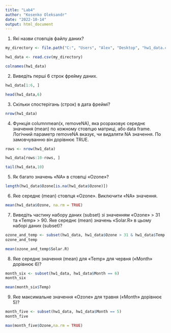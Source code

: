 ```yaml
---
title: "Lab4"
author: "Kosenko Oleksandr"
date: "2022-10-14"
output: html_document
---
```


1.  Які назви стовпців файлу даних?

```r
my_directory <- file.path("C:", "Users", "Alex", "Desktop", "hw1_data.csv")

hw1_data <- read.csv(my_directory)

colnames(hw1_data)
```

2.  Виведіть перші 6 строк фрейму даних.

```r
hw1_data[1:6, ]

head(hw1_data,6)
```

3.  Скільки спостерігань (строк) в дата фреймі?

```r
nrow(hw1_data)
```

4.  Функція columnmean(x, removeNA), яка розраховує середнє значення (mean) по кожному стовпцю матриці, або data frame. Логічний параметр removeNA вказує, чи видаляти NA значення. По замовчуванню він дорівнює TRUE.

```r
rows <- nrow(hw1_data)

hw1_data[rows:10-rows, ]

tail(hw1_data,10)
```

5.  Як багато значень «NA» в стовпці «Ozone»?

```r
length(hw1_data$Ozone[is.na(hw1_data$Ozone)])
```

6.  Яке середнє (mean) стовпця «Ozone». Виключити «NA» значення.

```r
mean(hw1_data$Ozone, na.rm = TRUE)
```

7.  Виведіть частину набору даних (subset) зі значенням «Ozone» \> 31 та «Temp» \> 90. Яке середнє (mean) значень «Solar.R» в цьому наборі даних (subset)?

```r
ozone_and_temp <- subset(hw1_data, hw1_data$Ozone > 31 & hw1_data$Temp > 90)
ozone_and_temp

mean(ozone_and_temp$Solar.R)
```

8.  Яке середнє значення (mean) для «Temp» для червня («Month» дорівнює 6)?

```r
month_six <- subset(hw1_data, hw1_data$Month == 6)
month_six

mean(month_six$Temp)
```

9. Яке максимальне значення «Ozone» для травня («Month» дорівнює 5)?

```r
month_five <- subset(hw1_data, hw1_data$Month == 5)
month_five

max(month_five$Ozone,na.rm = TRUE)
```
